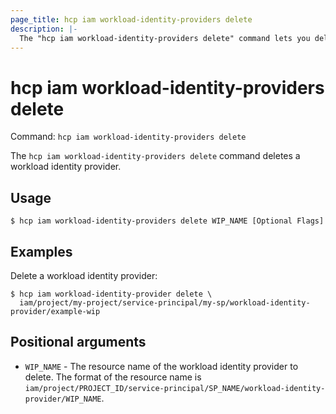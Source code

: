 ```yaml
---
page_title: hcp iam workload-identity-providers delete
description: |-
  The "hcp iam workload-identity-providers delete" command lets you delete a workload identity provider.
---
```


# hcp iam workload-identity-providers delete

Command: `hcp iam workload-identity-providers delete` 

The `hcp iam workload-identity-providers delete` command deletes a workload
identity provider.

## Usage

```shell-session
$ hcp iam workload-identity-providers delete WIP_NAME [Optional Flags]
```

## Examples

Delete a workload identity provider:

```shell-session
$ hcp iam workload-identity-provider delete \
  iam/project/my-project/service-principal/my-sp/workload-identity-provider/example-wip
```

## Positional arguments

- `WIP_NAME` - The resource name of the workload identity provider to delete. The format of
	the resource name is
	`iam/project/PROJECT_ID/service-principal/SP_NAME/workload-identity-provider/WIP_NAME`.

